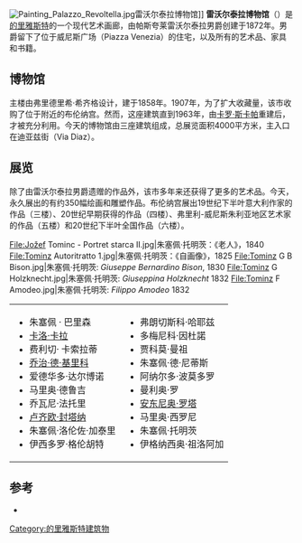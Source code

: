 [[File:Painting_Palazzo_Revoltella.jpg|right]]雷沃尔泰拉博物馆]]
'''雷沃尔泰拉博物馆'''（{{lang-it|Museo Revoltella}}）是[[的里雅斯特|的里雅斯特]]的一个现代艺术画廊，由帕斯夸莱雷沃尔泰拉男爵创建于1872年。男爵留下了位于威尼斯广场（Piazza Venezia）的住宅，以及所有的艺术品、家具和书籍。

==博物馆==
主楼由弗里德里希·希齐格设计，建于1858年。1907年，为了扩大收藏量，该市收购了位于附近的布伦纳宫。然而，这座建筑直到1963年，由[[卡罗·斯卡帕|卡罗·斯卡帕]]重建后，才被充分利用。今天的博物馆由三座建筑组成，总展览面积4000平方米，主入口在迪亚兹街（Via Diaz）。

==展览 ==
除了由雷沃尔泰拉男爵遗赠的作品外，该市多年来还获得了更多的艺术品。今天，永久展出的有约350幅绘画和雕塑作品。布伦纳宫展出19世纪下半叶意大利作家的作品（三楼）、20世纪早期获得的作品（四楼）、弗里利-威尼斯朱利亚地区艺术家的作品（五楼）和20世纪下半叶全国作品（六楼）。

<gallery>
File:Jožef Tominc - Portret starca II.jpg|朱塞佩·托明茨：《老人》，1840
File:Tominz Autoritratto 1.jpg|朱塞佩·托明茨：《自画像》，1825
File:Tominz G B Bison.jpg|朱塞佩·托明茨: ''Giuseppe Bernardino Bison'', 1830
File:Tominz G Holzknecht.jpg|朱塞佩·托明茨: ''Giuseppina Holzknecht'' 1832
File:Tominz F Amodeo.jpg|朱塞佩·托明茨: ''Filippo Amodeo'' 1832
</gallery>

{|
|-
| valign="top" |
* 朱塞佩 · 巴里森 
* [[卡洛·卡拉|卡洛·卡拉]]
* 费利切· 卡索拉蒂
* [[乔治·德·基里科|乔治·德·基里科]]
* 爱德华多·达尔博诺
* 马里奥·德鲁吉
* 乔瓦尼·法托里
* [[卢齐欧·封塔纳|卢齐欧·封塔纳]]
* 朱塞佩·洛伦佐·加泰里
* 伊西多罗·格伦胡特
| valign="top" |
* 弗朗切斯科·哈耶兹
* 多梅尼科·因杜諾
* 贾科莫·曼祖
* 朱塞佩·德·尼蒂斯
* 阿纳尔多·波莫多罗
* 曼利奥·罗
* [[安东尼奥·罗塔|安东尼奥·罗塔]]
* 马里奥·西罗尼
* 朱塞佩·托明茨
* 伊格纳西奥·祖洛阿加
|}

== 参考 ==
*{{Official website|www.museorevoltella.it}} 
{{Coord|45|38|49|N|13|45|47|E|region:IT-TS_type:landmark_source:kolossus-dewiki|display=title}}
[[Category:的里雅斯特建筑物|Category:的里雅斯特建筑物]]